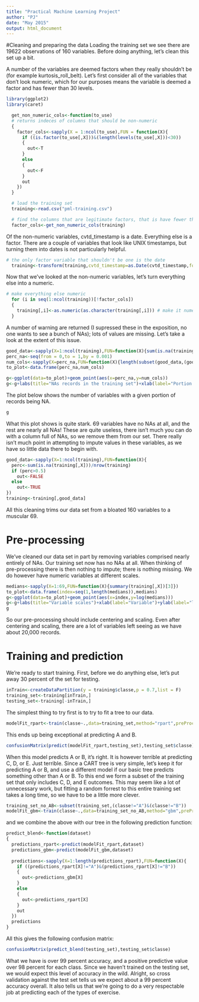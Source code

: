 ```yaml
---
title: "Practical Machine Learning Project"
author: "PJ"
date: "May 2015"
output: html_document
---
```


#Cleaning and preparing the data
Loading the training set we see there are 19622 observations of 160 variables.  Before doing anything, let's clean this set up a bit.

A number of the variables are deemed factors when they really shouldn't be (for example kurtosis_roll_belt).  Let's first consider all of the variables that don't look numeric, which for our purposes means the variable is deemed a factor and has fewer than 30 levels.  

```r
library(ggplot2)
library(caret)

  get_non_numeric_cols<-function(to_use)
  # returns indeces of columns that should be non-numeric
  {
    factor_cols<-sapply(X = 1:ncol(to_use),FUN = function(X){
      if ((is.factor(to_use[,X]))&(length(levels(to_use[,X]))<30))
      {
        out<-T
      }
      else
      {
        out<-F
      }
      out
    })
  }

  # load the training set
  training<-read.csv("pml-training.csv")

  # find the columns that are legitimate factors, that is have fewer than 30 levels
  factor_cols<-get_non_numeric_cols(training)
```

Of the non-numeric variables, cvtd_timestamp is a date. Everything else is a factor.  There are a couple of variables that look like UNIX timestamps, but turning them into dates is not particularly helpful.

```r
# the only factor variable that shouldn't be one is the date
  training<-transform(training,cvtd_timestamp=as.Date(cvtd_timestamp,format="%d/%m/%Y"))
```

Now that we've looked at the non-numeric variables, let's turn everything else into a numeric.

```r
# make everything else numeric
  for (i in seq(1:ncol(training))[!factor_cols])
  {
    training[,i]<-as.numeric(as.character(training[,i])) # make it numeric
  }
```
A number of warning are returned (I supressed these in the exposition, no one wants to see a bunch of NAs); lots of values are missing.  Let's take a look at the extent of this issue.

```r
good_data<-sapply(X=1:ncol(training),FUN=function(X){sum(is.na(training[,X]))/nrow(training)})
perc_na<-seq(from = 0,to = 1,by = 0.001)
num_cols<-sapply(X=perc_na,FUN=function(X){length(subset(good_data,(good_data<X)&(good_data>=X-0.001)))})
to_plot<-data.frame(perc_na,num_cols)

g<-ggplot(data=to_plot)+geom_point(aes(x=perc_na,y=num_cols))
g<-g+labs(title="NAs records in the training set")+xlab(label="Portion of data NA")+ylab(label="Number of columns")
```

The plot below shows the number of variables with a given portion of records being NA.

```r
g
```

What this plot shows is quite stark.  69 variables have no NAs at all, and the rest are nearly all NAs!  These are quite useless, there isn't much you can do with a column full of NAs, so we remove them from our set.  There really isn't much point in attempting to impute values in these variables, as we have so little data there to begin with.

```r
good_data<-sapply(X=1:ncol(training),FUN=function(X){
  perc<-sum(is.na(training[,X]))/nrow(training)
  if (perc>0.5)
    out<-FALSE
  else
    out<-TRUE
})
training<-training[,good_data]
```

All this cleaning trims our data set from a bloated 160 variables to a muscular 69.

# Pre-processing
We've cleaned our data set in part by removing variables comprised nearly entirely of NAs.  Our training set now has no NAs at all.  When thinking of pre-processing there is then nothing to impute; there is nothing missing.  We do however have numeric variables at different scales.

```r
medians<-sapply(X=1:69,FUN=function(X){summary(training[,X])[3]})
to_plot<-data.frame(index=seq(1,length(medians)),medians)
g<-ggplot(data=to_plot)+geom_point(aes(x=index,y=log(medians)))
g<-g+labs(title="Variable scales")+xlab(label="Variable")+ylab(label="log(median)")
g
```

So our pre-processing should include centering and scaling.  Even after centering and scaling, there are a lot of variables left seeing as we have about 20,000 records.

# Training and prediction
We're ready to start training.  First, before we do anything else, let's put away 30 percent of the set for testing.

```r
inTrain<-createDataPartition(y = training$classe,p = 0.7,list = F)
training_set<-training[inTrain,]
testing_set<-training[-inTrain,]
```

The simplest thing to try first is to try to fit a tree to our data.  

```r
modelFit_rpart<-train(classe~.,data=training_set,method="rpart",preProcess = c("center","scale"),trControl=trainControl(method="cv"))
```

This ends up being exceptional at predicting A and B.  

```r
confusionMatrix(predict(modelFit_rpart,testing_set),testing_set$classe)[2]
```

When this model predicts A or B, it's right.  It is however terrible at predicting C, D, or E.  Just terrible.  Since a CART tree is very simple, let's keep it for predicting A or B, and use a different model if our basic tree predicts something other than A or B.  To this end we form a subset of the training set that only includes C, D, and E outcomes.  This may seem like a lot of unnecessary work, but fitting a random forrest to this entire training set takes a long time, so we have to be a little more clever.

```r
training_set_no_AB<-subset(training_set,(classe!="A")&(classe!="B"))
modelFit_gbm<-train(classe~.,data=training_set_no_AB,method="gbm",preProcess = c("center","scale","pca"),trControl=trainControl(method="cv"),verbose=FALSE)
```

and we combine the above with our tree in the following prediction function:

```r
predict_blend<-function(dataset)
{
  predictions_rpart<-predict(modelFit_rpart,dataset)
  predictions_gbm<-predict(modelFit_gbm,dataset)
  
  predictions<-sapply(X=1:length(predictions_rpart),FUN=function(X){
    if ((predictions_rpart[X]!="A")&(predictions_rpart[X]!="B"))
    {
      out<-predictions_gbm[X]
    }
    else
    {
      out<-predictions_rpart[X]
    }
    out
  })
  predictions
}
```

All this gives the following confusion matrix:

```r
confusionMatrix(predict_blend(testing_set),testing_set$classe)
```

What we have is over 99 percent accuracy, and a positive predictive value over 98 percent for each class.  Since we haven't trained on the testing set, we would expect this level of accuracy in the wild.  Alright, so cross validation against the test set tells us we expect about a 99 percent accuracy overall.  It also tells us that we're going to do a very respectable job at predicting each of the types of exercise.